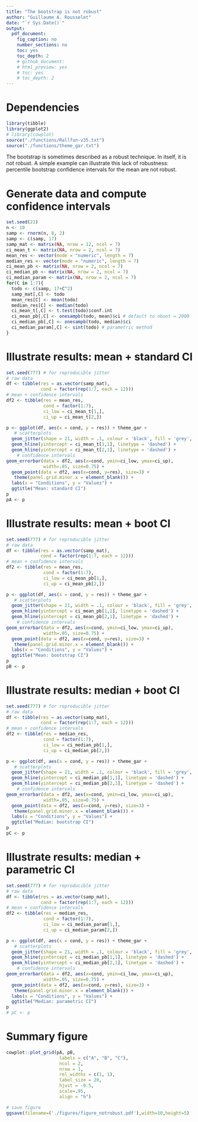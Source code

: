 ```yaml
---
title: "The bootstrap is not robust"
author: "Guillaume A. Rousselet"
date: "`r Sys.Date()`"
output:
  pdf_document:
    fig_caption: no
    number_sections: no
    toc: yes
    toc_depth: 2
    # github_document:
    # html_preview: yes
    # toc: yes
    # toc_depth: 2
---
```


# Dependencies
```r
library(tibble)
library(ggplot2)
# library(cowplot)
source("./functions/Rallfun-v35.txt")
source("./functions/theme_gar.txt")
```

The bootstrap is sometimes described as a robust technique. 
In itself, it is not robust. A simple example can illustrate this lack of robustness: percentile bootstrap confidence intervals for the mean are not robust.

# Generate data and compute confidence intervals
```r
set.seed(21)
n <- 10
samp <- rnorm(n, 8, 2) 
samp <- c(samp, 17)
samp_mat <- matrix(NA, nrow = 12, ncol = 7)
ci_mean_t <- matrix(NA, nrow = 2, ncol = 7)
mean_res <- vector(mode = "numeric", length = 7)
median_res <- vector(mode = "numeric", length = 7)
ci_mean_pb <- matrix(NA, nrow = 2, ncol = 7)
ci_median_pb <- matrix(NA, nrow = 2, ncol = 7)
ci_median_param <- matrix(NA, nrow = 2, ncol = 7)
for(C in 1:7){
  todo <- c(samp, 17+C^2)
  samp_mat[,C] <- todo
  mean_res[C] <- mean(todo)
  median_res[C] <- median(todo)
  ci_mean_t[,C] <- t.test(todo)$conf.int
  ci_mean_pb[,C] <- onesampb(todo, mean)$ci # default to nboot = 2000
  ci_median_pb[,C] <- onesampb(todo, median)$ci
  ci_median_param[,C] <- sint(todo) # parametric method
}
```

# Illustrate results: mean + standard CI
```r
set.seed(777) # for reproducible jitter
# raw data
df <- tibble(res = as.vector(samp_mat),
             cond = factor(rep(1:7, each = 12)))
# mean + confidence intervals
df2 <- tibble(res = mean_res,
              cond = factor(1:7),
              ci_low = ci_mean_t[1,],
              ci_up = ci_mean_t[2,])

p <- ggplot(df, aes(x = cond, y = res)) + theme_gar +
   # scatterplots
  geom_jitter(shape = 21, width = .1, colour = 'black', fill = 'grey', size = 2, alpha = 0.5) +
  geom_hline(yintercept = ci_mean_t[1,1], linetype = 'dashed') +
  geom_hline(yintercept = ci_mean_t[2,1], linetype = 'dashed') +
    # confidence intervals
geom_errorbar(data = df2, aes(x=cond, ymin=ci_low, ymax=ci_up), 
              width=.05, size=0.75) + 
  geom_point(data = df2, aes(x=cond, y=res), size=3) +
   theme(panel.grid.minor.x = element_blank()) +
  labs(x = "Conditions", y = "Values") +
  ggtitle("Mean: standard CI") 
p
pA <- p
```

# Illustrate results: mean + boot CI
```r
set.seed(777) # for reproducible jitter
# raw data
df <- tibble(res = as.vector(samp_mat),
             cond = factor(rep(1:7, each = 12)))
# mean + confidence intervals
df2 <- tibble(res = mean_res,
              cond = factor(1:7),
              ci_low = ci_mean_pb[1,],
              ci_up = ci_mean_pb[2,])

p <- ggplot(df, aes(x = cond, y = res)) + theme_gar +
   # scatterplots
  geom_jitter(shape = 21, width = .1, colour = 'black', fill = 'grey', size = 2, alpha = 0.5) +
  geom_hline(yintercept = ci_mean_pb[1,1], linetype = 'dashed') +
  geom_hline(yintercept = ci_mean_pb[2,1], linetype = 'dashed') +
    # confidence intervals
geom_errorbar(data = df2, aes(x=cond, ymin=ci_low, ymax=ci_up), 
              width=.05, size=0.75) + 
  geom_point(data = df2, aes(x=cond, y=res), size=3) +
   theme(panel.grid.minor.x = element_blank()) +
  labs(x = "Conditions", y = "Values") +
  ggtitle("Mean: bootstrap CI") 
p
pB <- p
```

# Illustrate results: median + boot CI
```r
set.seed(777) # for reproducible jitter
# raw data
df <- tibble(res = as.vector(samp_mat),
             cond = factor(rep(1:7, each = 12)))
# mean + confidence intervals
df2 <- tibble(res = median_res,
              cond = factor(1:7),
              ci_low = ci_median_pb[1,],
              ci_up = ci_median_pb[2,])

p <- ggplot(df, aes(x = cond, y = res)) + theme_gar +
   # scatterplots
  geom_jitter(shape = 21, width = .1, colour = 'black', fill = 'grey', size = 2, alpha = 0.5) +
  geom_hline(yintercept = ci_median_pb[1,1], linetype = 'dashed') +
  geom_hline(yintercept = ci_median_pb[2,1], linetype = 'dashed') +
    # confidence intervals
geom_errorbar(data = df2, aes(x=cond, ymin=ci_low, ymax=ci_up), 
              width=.05, size=0.75) + 
  geom_point(data = df2, aes(x=cond, y=res), size=3) +
   theme(panel.grid.minor.x = element_blank()) +
  labs(x = "Conditions", y = "Values") +
  ggtitle("Median: bootstrap CI") 
p
pC <- p
```

# Illustrate results: median + parametric CI
```r
set.seed(777) # for reproducible jitter
# raw data
df <- tibble(res = as.vector(samp_mat),
             cond = factor(rep(1:7, each = 12)))
# mean + confidence intervals
df2 <- tibble(res = median_res,
              cond = factor(1:7),
              ci_low = ci_median_param[1,],
              ci_up = ci_median_param[2,])

p <- ggplot(df, aes(x = cond, y = res)) + theme_gar +
   # scatterplots
  geom_jitter(shape = 21, width = .1, colour = 'black', fill = 'grey', size = 2, alpha = 0.5) +
  geom_hline(yintercept = ci_median_pb[1,1], linetype = 'dashed') +
  geom_hline(yintercept = ci_median_pb[2,1], linetype = 'dashed') +
    # confidence intervals
geom_errorbar(data = df2, aes(x=cond, ymin=ci_low, ymax=ci_up), 
              width=.05, size=0.75) + 
  geom_point(data = df2, aes(x=cond, y=res), size=3) +
   theme(panel.grid.minor.x = element_blank()) +
  labs(x = "Conditions", y = "Values") +
  ggtitle("Median: parametric CI") 
p
# pC <- p
```

# Summary figure
```r
cowplot::plot_grid(pA, pB,
                    labels = c("A", "B", "C"),
                    ncol = 2,
                    nrow = 1,
                    rel_widths = c(1, 1), 
                    label_size = 20, 
                    hjust = -0.5, 
                    scale=.95,
                    align = "h")

# save figure
ggsave(filename=('./figures/figure_notrobust.pdf'),width=10,height=5)
```